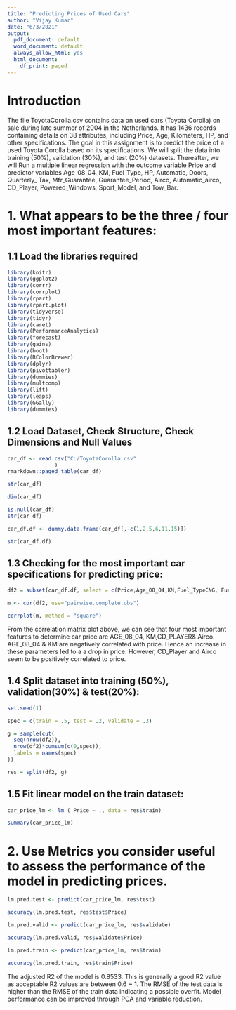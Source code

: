 ---
title: "Predicting Prices of Used Cars"
author: "Vijay Kumar"
date: "6/3/2021"
output:
  pdf_document: default
  word_document: default
  always_allow_html: yes
  html_document:
    df_print: paged
---

# Introduction

The file ToyotaCorolla.csv contains data on used cars (Toyota Corolla) on sale during late summer of 2004 in the Netherlands. It has 1436 records containing details on 38 attributes, including Price, Age, Kilometers, HP, and other specifications. The goal in this assignment is to predict the price of a used Toyota Corolla based on its specifications. We will split the data into training (50%), validation (30%), and test (20%) datasets. Thereafter, we will Run a multiple linear regression with the outcome variable Price and predictor variables Age_08_04, KM, Fuel_Type, HP, Automatic, Doors, Quarterly_ Tax, Mfr_Guarantee, Guarantee_Period, Airco, Automatic_airco, CD_Player,
Powered_Windows, Sport_Model, and Tow_Bar.

# 1. What appears to be the three / four most important features:


## 1.1 Load the libraries required


```{r Libraries, echo=TRUE}

library(knitr)
library(ggplot2)
library(corrr)
library(corrplot)
library(rpart)
library(rpart.plot)
library(tidyverse)
library(tidyr)
library(caret)
library(PerformanceAnalytics)
library(forecast)
library(gains)
library(boot)
library(RColorBrewer)
library(dplyr)
library(pivottabler)
library(dummies)
library(multcomp)
library(lift)
library(leaps)
library(GGally)
library(dummies)

```


## 1.2 Load Dataset, Check Structure, Check Dimensions and Null Values


```{r Dataset, echo=TRUE}

car_df <- read.csv("C:/ToyotaCorolla.csv"
               )
rmarkdown::paged_table(car_df)

```


```{r Check Structure, echo=TRUE}

str(car_df)

```

```{r Check Dimension, echo=TRUE}

dim(car_df)

```
```{r Check Null Values, echo=TRUE}

is.null(car_df)
str(car_df)

```


```{r Dummy Variables, echo=TRUE}

car_df.df <- dummy.data.frame(car_df[,-c(1,2,5,6,11,15)])

str(car_df.df)

```


## 1.3 Checking for the most important car specifications for predicting price:


```{r Correlation Plot, echo=TRUE}

df2 = subset(car_df.df, select = c(Price,Age_08_04,KM,Fuel_TypeCNG, Fuel_TypeDiesel,Fuel_TypePetrol ,HP,Automatic,Doors,Quarterly_Tax,Mfr_Guarantee,Guarantee_Period,Airco,CD_Player,Powered_Windows, Sport_Model,Tow_Bar  ) )

m <- cor(df2, use="pairwise.complete.obs")

corrplot(m, method = "square")
```

From the correlation matrix plot above, we can see that four most important features to determine car price are AGE_08_04, KM,CD_PLAYER& Airco. AGE_08_04 & KM are negatively correlated with price. Hence an increase in these parameters led to a a drop in price. However, CD_Player and Airco seem to be positively correlated to price.


## 1.4 Split dataset into training (50%), validation(30%) & test(20%):


```{r Split_dataset, echo=TRUE}

set.seed(1)

spec = c(train = .5, test = .2, validate = .3)

g = sample(cut(
  seq(nrow(df2)), 
  nrow(df2)*cumsum(c(0,spec)),
  labels = names(spec)
))

res = split(df2, g)

```


## 1.5 Fit linear model on the train dataset:


```{r Linear Model, echo=TRUE}

car_price_lm <- lm ( Price ~ ., data = res$train)

summary(car_price_lm)

```

# 2. Use Metrics you consider useful to assess the performance of the model in predicting prices.


```{r Model Performance - test, echo=TRUE}

lm.pred.test <- predict(car_price_lm, res$test)

accuracy(lm.pred.test, res$test$Price)

```


```{r Model Performance - validation, echo=TRUE}

lm.pred.valid <- predict(car_price_lm, res$validate)

accuracy(lm.pred.valid, res$validate$Price)

```


```{r Model Performance - train, echo=TRUE}

lm.pred.train <- predict(car_price_lm, res$train)

accuracy(lm.pred.train, res$train$Price)

```

The adjusted R2 of the model is 0.8533. This is generally a good R2 value as acceptable R2 values are between 0.6 ~ 1. The RMSE of the test data is higher than the RMSE of the train data indicating a possible overfit. Model performance can be improved through PCA and variable reduction.







